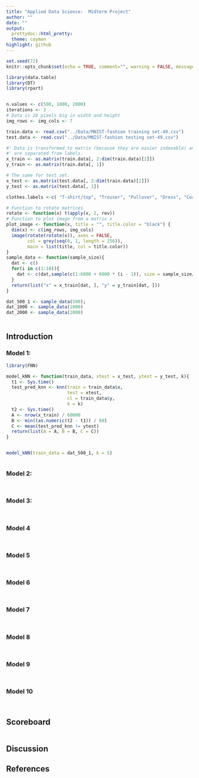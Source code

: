 ```yaml
---
title: "Applied Data Science:  Midterm Project"
author: ""
date: ""
output:
  prettydoc::html_pretty:
  theme: cayman
highlight: github
---
```


```r
set.seed(72)
knitr::opts_chunk$set(echo = TRUE, comment="", warning = FALSE, message = FALSE, tidy.opts=list(width.cutoff=55))
```

```r
library(data.table)
library(DT)
library(rpart)
```

```r
```

```r
n.values <- c(500, 1000, 2000)
iterations <- 3
# Data is 28 pixels big in width and height
img_rows <- img_cols <- 7
```


```r
train.data <- read.csv("../Data/MNIST-fashion training set-49.csv")
test.data <- read.csv("../Data/MNIST-fashion testing set-49.csv")
```

```r
#' Data is transformed to matrix (because they are easier indexable) and  pixels
#' are separated from labels.
x_train <- as.matrix(train.data[, 2:dim(train.data)[2]])
y_train <- as.matrix(train.data[, 1])

# The same for test set.
x_test <- as.matrix(test.data[, 2:dim(train.data)[2]])
y_test <- as.matrix(test.data[, 1])

clothes.labels <-c( "T-shirt/top", "Trouser", "Pullover", "Dress", "Coat", "Sandal", "Shirt", "Sneaker", "Bag", "Ankle boot")
```

```r
# Function to rotate matrices
rotate <- function(x) t(apply(x, 2, rev))
# Function to plot image from a matrix x
plot_image <- function(x, title = "", title.color = "black") {
  dim(x) <- c(img_rows, img_cols)
  image(rotate(rotate(x)), axes = FALSE,
        col = grey(seq(0, 1, length = 256)),
        main = list(title, col = title.color))
}
sample_data <- function(sample_size){
  dat <- c()
  for(i in c(1:10)){
    dat <- c(dat,sample(c(1:6000 + 6000 * (i - 1)), size = sample_size/10))
  }
  return(list("x" = x_train[dat, ], "y" = y_train[dat, ]))
}
```

```r
dat_500_1 <- sample_data(500);
dat_1000 <- sample_data(1000)
dat_2000 <- sample_data(2000)
```

```r

```

## Introduction


### Model 1:  


```r
library(FNN)

model_kNN <- function(train_data, xtest = x_test, ytest = y_test, k){
  t1 <- Sys.time()
  test_pred_knn <- knn(train = train_data$x,
                       test = xtest,
                       cl = train_data$y,
                       k = k)
  t2 <- Sys.time()
  A <- nrow(x_train) / 60000
  B <- min((as.numeric(t2 - t1)) / 60)
  C <- mean(test_pred_knn != ytest)
  return(list(A = A, B = B, C = C))
}


model_kNN(train_data = dat_500_1, k = 5)
```

```r

```

### Model 2:  


```r

```

```r

```

### Model 3:  


```r

```

```r

```

### Model 4


```r

```

```r

```

### Model 5


```r

```

```r

```

### Model 6


```r

```

```r

```

### Model 7


```r

```

```r

```

### Model 8


```r

```

```r

```

### Model 9


```r

```

```r

```

### Model 10


```r

```

```r

```

## Scoreboard

```r

```

## Discussion


## References


